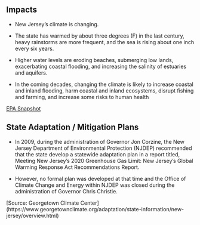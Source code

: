 ## Impacts

- New Jersey's climate is changing. 

- The state has warmed by about three degrees (F) in the last century, heavy rainstorms are more frequent, and the sea is rising about one inch every six years. 

- Higher water levels are eroding beaches, submerging low lands, exacerbating coastal flooding, and increasing the salinity of estuaries and aquifers. 

- In the coming decades, changing the climate is likely to increase coastal and inland flooding, harm coastal and inland ecosystems, disrupt fishing and farming, and increase some risks to human health
    
[EPA Snapshot](https://19january2017snapshot.epa.gov/sites/production/files/2016-09/documents/climate-change-nj.pdf)

## State Adaptation / Mitigation Plans

- In 2009, during the administration of Governor Jon Corzine, the New Jersey Department of Environmental Protection (NJDEP) recommended that the state develop a statewide adaptation plan in a report titled, Meeting New Jersey's 2020 Greenhouse Gas Limit: New Jersey's Global Warming Response Act Recommendations Report. 

- However, no formal plan was developed at that time and the Office of Climate Change and Energy within NJDEP was closed during the administration of Governor Chris Christie.

[Source: Georgetown Climate Center] (https://www.georgetownclimate.org/adaptation/state-information/new-jersey/overview.html)
